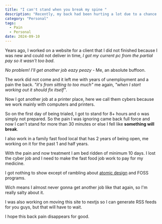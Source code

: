 ```yaml
---
title: "I can't stand when you break my spine "
description: "Recently, my back had been hurting a lot due to a chance in my life, and it hurts"
category: "Personal"
tags:
  - Pain
  - Personal
date: 2024-09-10
---
```


Years ago, I worked on a website for a client that I did not finished because I was new and could not deliver in time, _I got my current pc from the partial pay so it wasn't too bad_.

_No problem! I'll get another job eazy peazy_ - Me, an absolute buffoon.

The work did not come and it left me with years of unemployment and a pain the back. _"it's from sitting to too much"_ me again, _"when I start working out it should fix itself"_.

Now I got another job at a printer place, here we call them cybers because we work mainly with computers and printers.

So on the first day of being trialed, I got to stand for 8+ hours and o was simply not prepared. So the pain I was ignoring came back full force and now I can't stand for more than 30 minutes or else I fell like **something will break**.

I also work in a family fast food local that has 2 years of being open, me working on it for the past 1 and half years.

With the pain and now treatment I am bed ridden of minimum 10 days. I lost the cyber job and I need to make the fast food job work to pay for my medicine.

I got nothing to show except of rambling about [atomic design](https://bradfrost.com/blog/post/atomic-web-design/) and FOSS programs.

Wich means I almost never gonna get another job like that again, so I'm really salty about it.

I was also working on moving this site to nextjs so I can generate RSS feeds for you guys, but that will have to wait.

I hope this back pain disappears for good.
